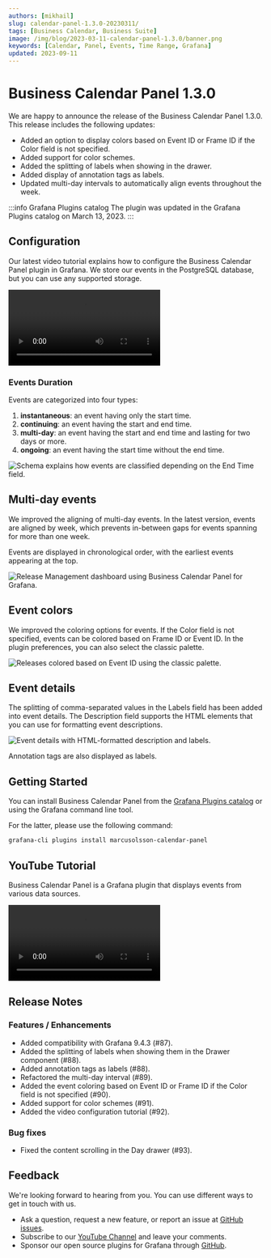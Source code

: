 ```yaml
---
authors: [mikhail]
slug: calendar-panel-1.3.0-20230311/
tags: [Business Calendar, Business Suite]
image: /img/blog/2023-03-11-calendar-panel-1.3.0/banner.png
keywords: [Calendar, Panel, Events, Time Range, Grafana]
updated: 2023-09-11
---
```



# Business Calendar Panel 1.3.0

We are happy to announce the release of the Business Calendar Panel 1.3.0. This release includes the following updates:

- Added an option to display colors based on Event ID or Frame ID if the Color field is not specified.
- Added support for color schemes.
- Added the splitting of labels when showing in the drawer.
- Added display of annotation tags as labels.
- Updated multi-day intervals to automatically align events throughout the week.

:::info Grafana Plugins catalog
The plugin was updated in the Grafana Plugins catalog on March 13, 2023.
:::

## Configuration

Our latest video tutorial explains how to configure the Business Calendar Panel plugin in Grafana. We store our events in the PostgreSQL database, but you can use any supported storage.

<Video
  src="https://www.youtube.com/embed/6WGmm5y4fs4"
  title="How to display events from PostgreSQL."
/>

### Events Duration

Events are categorized into four types:

1. **instantaneous**: an event having only the start time.
2. **continuing**: an event having the start and end time.
3. **multi-day**: an event having the start and end time and lasting for two days or more.
4. **ongoing**: an event having the start time without the end time.

<Image
  title="Schema explains how events are classified depending on the End Time field."
  src="/img/blog/2023-03-11-calendar-panel-1.3.0/schema.png"
/>

## Multi-day events

We improved the aligning of multi-day events. In the latest version, events are aligned by week, which prevents in-between gaps for events spanning for more than one week.

Events are displayed in chronological order, with the earliest events appearing at the top.

<Image
  title="Release Management dashboard using Business Calendar Panel for Grafana."
  src="/img/blog/2023-03-11-calendar-panel-1.3.0/release.png"
/>

## Event colors

We improved the coloring options for events. If the Color field is not specified, events can be colored based on Frame ID or Event ID. In the plugin preferences, you can also select the classic palette.

<Image
  title="Releases colored based on Event ID using the classic palette."
  src="/img/blog/2023-03-11-calendar-panel-1.3.0/colors.png"
/>

## Event details

The splitting of comma-separated values in the Labels field has been added into event details. The Description field supports the HTML elements that you can use for formatting event descriptions.

<Image
  title="Event details with HTML-formatted description and labels."
  src="/img/blog/2023-03-11-calendar-panel-1.3.0/drawer.png"
/>

Annotation tags are also displayed as labels.

## Getting Started

You can install Business Calendar Panel from the [Grafana Plugins catalog](https://grafana.com/grafana/plugins/marcusolsson-calendar-panel/) or using the Grafana command line tool.

For the latter, please use the following command:

```bash
grafana-cli plugins install marcusolsson-calendar-panel
```

## YouTube Tutorial

Business Calendar Panel is a Grafana plugin that displays events from various data sources.

<Video
  src="https://www.youtube.com/embed/iPJ122x0oos"
  title="Display events from the JSON API data source."
/>

## Release Notes

### Features / Enhancements

- Added compatibility with Grafana 9.4.3 (#87).
- Added the splitting of labels when showing them in the Drawer component (#88).
- Added annotation tags as labels (#88).
- Refactored the multi-day interval (#89).
- Added the event coloring based on Event ID or Frame ID if the Color field is not specified (#90).
- Added support for color schemes (#91).
- Added the video configuration tutorial (#92).

### Bug fixes

- Fixed the content scrolling in the Day drawer (#93).

## Feedback

We're looking forward to hearing from you. You can use different ways to get in touch with us.

- Ask a question, request a new feature, or report an issue at [GitHub issues](https://github.com/volkovlabs/volkovlabs-calendar-panel/issues).
- Subscribe to our [YouTube Channel](https://www.youtube.com/@volkovlabs) and leave your comments.
- Sponsor our open source plugins for Grafana through [GitHub](https://github.com/sponsors/VolkovLabs).
